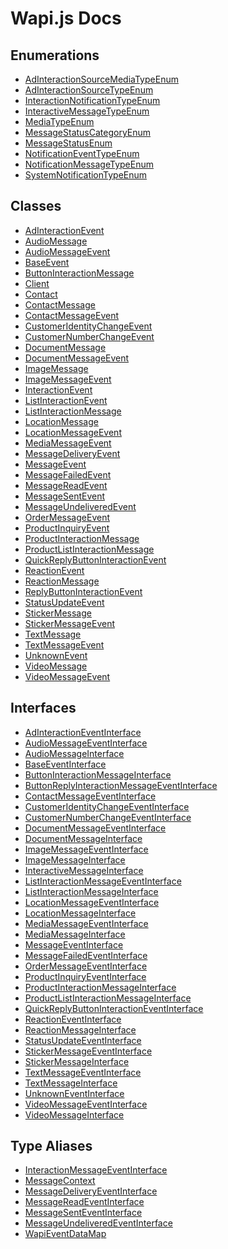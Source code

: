 # Wapi.js Docs

## Enumerations

- [AdInteractionSourceMediaTypeEnum](enumerations/AdInteractionSourceMediaTypeEnum.mdx)
- [AdInteractionSourceTypeEnum](enumerations/AdInteractionSourceTypeEnum.mdx)
- [InteractionNotificationTypeEnum](enumerations/InteractionNotificationTypeEnum.mdx)
- [InteractiveMessageTypeEnum](enumerations/InteractiveMessageTypeEnum.mdx)
- [MediaTypeEnum](enumerations/MediaTypeEnum.mdx)
- [MessageStatusCategoryEnum](enumerations/MessageStatusCategoryEnum.mdx)
- [MessageStatusEnum](enumerations/MessageStatusEnum.mdx)
- [NotificationEventTypeEnum](enumerations/NotificationEventTypeEnum.mdx)
- [NotificationMessageTypeEnum](enumerations/NotificationMessageTypeEnum.mdx)
- [SystemNotificationTypeEnum](enumerations/SystemNotificationTypeEnum.mdx)

## Classes

- [AdInteractionEvent](classes/AdInteractionEvent.mdx)
- [AudioMessage](classes/AudioMessage.mdx)
- [AudioMessageEvent](classes/AudioMessageEvent.mdx)
- [BaseEvent](classes/BaseEvent.mdx)
- [ButtonInteractionMessage](classes/ButtonInteractionMessage.mdx)
- [Client](classes/Client.mdx)
- [Contact](classes/Contact.mdx)
- [ContactMessage](classes/ContactMessage.mdx)
- [ContactMessageEvent](classes/ContactMessageEvent.mdx)
- [CustomerIdentityChangeEvent](classes/CustomerIdentityChangeEvent.mdx)
- [CustomerNumberChangeEvent](classes/CustomerNumberChangeEvent.mdx)
- [DocumentMessage](classes/DocumentMessage.mdx)
- [DocumentMessageEvent](classes/DocumentMessageEvent.mdx)
- [ImageMessage](classes/ImageMessage.mdx)
- [ImageMessageEvent](classes/ImageMessageEvent.mdx)
- [InteractionEvent](classes/InteractionEvent.mdx)
- [ListInteractionEvent](classes/ListInteractionEvent.mdx)
- [ListInteractionMessage](classes/ListInteractionMessage.mdx)
- [LocationMessage](classes/LocationMessage.mdx)
- [LocationMessageEvent](classes/LocationMessageEvent.mdx)
- [MediaMessageEvent](classes/MediaMessageEvent.mdx)
- [MessageDeliveryEvent](classes/MessageDeliveryEvent.mdx)
- [MessageEvent](classes/MessageEvent.mdx)
- [MessageFailedEvent](classes/MessageFailedEvent.mdx)
- [MessageReadEvent](classes/MessageReadEvent.mdx)
- [MessageSentEvent](classes/MessageSentEvent.mdx)
- [MessageUndeliveredEvent](classes/MessageUndeliveredEvent.mdx)
- [OrderMessageEvent](classes/OrderMessageEvent.mdx)
- [ProductInquiryEvent](classes/ProductInquiryEvent.mdx)
- [ProductInteractionMessage](classes/ProductInteractionMessage.mdx)
- [ProductListInteractionMessage](classes/ProductListInteractionMessage.mdx)
- [QuickReplyButtonInteractionEvent](classes/QuickReplyButtonInteractionEvent.mdx)
- [ReactionEvent](classes/ReactionEvent.mdx)
- [ReactionMessage](classes/ReactionMessage.mdx)
- [ReplyButtonInteractionEvent](classes/ReplyButtonInteractionEvent.mdx)
- [StatusUpdateEvent](classes/StatusUpdateEvent.mdx)
- [StickerMessage](classes/StickerMessage.mdx)
- [StickerMessageEvent](classes/StickerMessageEvent.mdx)
- [TextMessage](classes/TextMessage.mdx)
- [TextMessageEvent](classes/TextMessageEvent.mdx)
- [UnknownEvent](classes/UnknownEvent.mdx)
- [VideoMessage](classes/VideoMessage.mdx)
- [VideoMessageEvent](classes/VideoMessageEvent.mdx)

## Interfaces

- [AdInteractionEventInterface](interfaces/AdInteractionEventInterface.mdx)
- [AudioMessageEventInterface](interfaces/AudioMessageEventInterface.mdx)
- [AudioMessageInterface](interfaces/AudioMessageInterface.mdx)
- [BaseEventInterface](interfaces/BaseEventInterface.mdx)
- [ButtonInteractionMessageInterface](interfaces/ButtonInteractionMessageInterface.mdx)
- [ButtonReplyInteractionMessageEventInterface](interfaces/ButtonReplyInteractionMessageEventInterface.mdx)
- [ContactMessageEventInterface](interfaces/ContactMessageEventInterface.mdx)
- [CustomerIdentityChangeEventInterface](interfaces/CustomerIdentityChangeEventInterface.mdx)
- [CustomerNumberChangeEventInterface](interfaces/CustomerNumberChangeEventInterface.mdx)
- [DocumentMessageEventInterface](interfaces/DocumentMessageEventInterface.mdx)
- [DocumentMessageInterface](interfaces/DocumentMessageInterface.mdx)
- [ImageMessageEventInterface](interfaces/ImageMessageEventInterface.mdx)
- [ImageMessageInterface](interfaces/ImageMessageInterface.mdx)
- [InteractiveMessageInterface](interfaces/InteractiveMessageInterface.mdx)
- [ListInteractionMessageEventInterface](interfaces/ListInteractionMessageEventInterface.mdx)
- [ListInteractionMessageInterface](interfaces/ListInteractionMessageInterface.mdx)
- [LocationMessageEventInterface](interfaces/LocationMessageEventInterface.mdx)
- [LocationMessageInterface](interfaces/LocationMessageInterface.mdx)
- [MediaMessageEventInterface](interfaces/MediaMessageEventInterface.mdx)
- [MediaMessageInterface](interfaces/MediaMessageInterface.mdx)
- [MessageEventInterface](interfaces/MessageEventInterface.mdx)
- [MessageFailedEventInterface](interfaces/MessageFailedEventInterface.mdx)
- [OrderMessageEventInterface](interfaces/OrderMessageEventInterface.mdx)
- [ProductInquiryEventInterface](interfaces/ProductInquiryEventInterface.mdx)
- [ProductInteractionMessageInterface](interfaces/ProductInteractionMessageInterface.mdx)
- [ProductListInteractionMessageInterface](interfaces/ProductListInteractionMessageInterface.mdx)
- [QuickReplyButtonInteractionEventInterface](interfaces/QuickReplyButtonInteractionEventInterface.mdx)
- [ReactionEventInterface](interfaces/ReactionEventInterface.mdx)
- [ReactionMessageInterface](interfaces/ReactionMessageInterface.mdx)
- [StatusUpdateEventInterface](interfaces/StatusUpdateEventInterface.mdx)
- [StickerMessageEventInterface](interfaces/StickerMessageEventInterface.mdx)
- [StickerMessageInterface](interfaces/StickerMessageInterface.mdx)
- [TextMessageEventInterface](interfaces/TextMessageEventInterface.mdx)
- [TextMessageInterface](interfaces/TextMessageInterface.mdx)
- [UnknownEventInterface](interfaces/UnknownEventInterface.mdx)
- [VideoMessageEventInterface](interfaces/VideoMessageEventInterface.mdx)
- [VideoMessageInterface](interfaces/VideoMessageInterface.mdx)

## Type Aliases

- [InteractionMessageEventInterface](type-aliases/InteractionMessageEventInterface.mdx)
- [MessageContext](type-aliases/MessageContext.mdx)
- [MessageDeliveryEventInterface](type-aliases/MessageDeliveryEventInterface.mdx)
- [MessageReadEventInterface](type-aliases/MessageReadEventInterface.mdx)
- [MessageSentEventInterface](type-aliases/MessageSentEventInterface.mdx)
- [MessageUndeliveredEventInterface](type-aliases/MessageUndeliveredEventInterface.mdx)
- [WapiEventDataMap](type-aliases/WapiEventDataMap.mdx)
